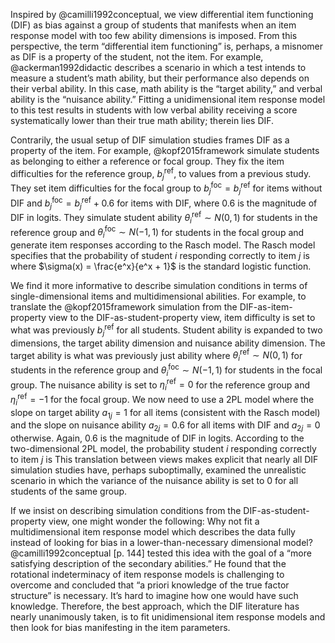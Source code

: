 Inspired by @camilli1992conceptual, we view differential item functioning (DIF) as bias against a group of students that manifests when an item response model with too few ability dimensions is imposed. From this perspective, the term "differential item functioning" is, perhaps, a misnomer as DIF is a property of the student, not the item. For example, @ackerman1992didactic describes a scenario in which a test intends to measure a student's math ability, but their performance also depends on their verbal ability. In this case, math ability is the "target ability," and verbal ability is the "nuisance ability." Fitting a unidimensional item response model to this test results in students with low verbal ability receiving a score systematically lower than their true math ability; therein lies DIF.

Contrarily, the usual setup of DIF simulation studies frames DIF as a property of the item. For example, @kopf2015framework simulate students as belonging to either a reference or focal group. They fix the item difficulties for the reference group, ${b_j}^{\text{ref}}$, to values from a previous study. They set item difficulties for the focal group to ${b_j}^{\text{foc}} = {b_j}^{\text{ref}}$ for items without DIF and ${b_j}^{\text{foc}} = {b_j}^{\text{ref}} + 0.6$ for items with DIF, where 0.6 is the magnitude of DIF in logits. They simulate student ability ${\theta_i}^{\text{ref}} \sim N(0,1)$ for students in the reference group and ${\theta_i}^{\text{foc}} \sim N(-1,1)$ for students in the focal group and generate item responses according to the Rasch model. The Rasch model specifies that the probability of student $i$ responding correctly to item $j$ is
\begin{align}
    P(y_{ij} = 1 | \theta_i, b_j) = \sigma(\theta_i - b_j)
\end{align}
where $\sigma(x) = \frac{e^x}{e^x + 1}$ is the standard logistic function.

We find it more informative to describe simulation conditions in terms of single-dimensional items and multidimensional abilities. For example, to translate the @kopf2015framework simulation from the DIF-as-item-property view to the DIF-as-student-property view, item difficulty is set to what was previously ${b_j}^{\text{ref}}$ for all students. Student ability is expanded to two dimensions, the target ability dimension and nuisance ability dimension. The target ability is what was previously just ability where ${\theta_i}^{\text{ref}} \sim N(0,1)$ for students in the reference group and ${\theta_i}^{\text{foc}} \sim N(-1,1)$ for students in the focal group. The nuisance ability is set to ${\eta_i}^{\text{ref}} = 0$ for the reference group and ${\eta_i}^{\text{ref}} = -1$ for the focal group. We now need to use a 2PL model where the slope on target ability $a_{1j} = 1$ for all items (consistent with the Rasch model) and the slope on nuisance ability $a_{2j} = 0.6$ for all items with DIF and $a_{2j} = 0$ otherwise. Again, 0.6 is the magnitude of DIF in logits. According to the two-dimensional 2PL model, the probability student $i$ responding correctly to item $j$ is
\begin{align}
    P(y_{ij} = 1 | \theta_i, \eta_i, a_{1j}, a_{2j}, b_j) = \sigma(a_{1j}\theta_i + a_{2j}\eta_i - b_j).
\end{align}
This translation between views makes explicit that nearly all DIF simulation studies have, perhaps suboptimally, examined the unrealistic scenario in which the variance of the nuisance ability is set to 0 for all students of the same group.

If we insist on describing simulation conditions from the DIF-as-student-property view, one might wonder the following: Why not fit a multidimensional item response model which describes the data fully instead of looking for bias in a lower-than-necessary dimensional model? @camilli1992conceptual [p. 144] tested this idea with the goal of a "more satisfying description of the secondary abilities." He found that the rotational indeterminacy of item response models is challenging to overcome and concluded that "a priori knowledge of the true factor structure" is necessary. It's hard to imagine how one would have such knowledge. Therefore, the best approach, which the DIF literature has nearly unanimously taken, is to fit unidimensional item response models and then look for bias manifesting in the item parameters.
